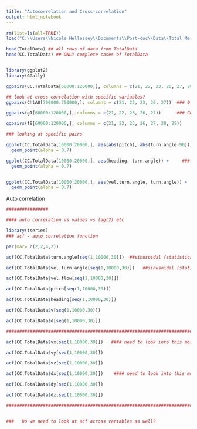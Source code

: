 ```yaml
---
title: "Autocorrelation and Cross-correlation"
output: html_notebook
---
```



```r
rm(list=ls(all=TRUE))
load("C:\\Users\\Nicole Hellessey\\Documents\\Post-doc\\Data\\Total Merged Data File (August 17 2022).Rdata")

head(TotalData) ## all rows of data from TotalData
head(CC.TotalData) ## ONLY complete cases of TotalData


library(ggplot2)
library(GGally)

ggpairs(CC.TotalData[60000:120000,], columns = c(21, 22, 23, 26, 27, 28))

## look at cross correlation with specific variables?
ggpairs(ChlA0[700000:750000,], columns = c(21, 22, 23, 26, 27))  ### 0 chlorophyll data

ggpairs(g1[60000:120000,], columns = c(21, 22, 23, 26, 27))      ### Guano present data

ggpairs(f8[60000:120000,], columns = c(21, 22, 23, 26, 27, 28, 29))      ### flow 8.9 cm/s data

### looking at specific pairs

ggplot(CC.TotalData[10000:20000,], aes(abs(pitch), abs(turn.angle-90))) +   ### weird pattern ??
  geom_point(alpha = 0.7)

ggplot(CC.TotalData[10000:20000,], aes(heading, turn.angle)) +     ### no pattern (good :) )
  geom_point(alpha = 0.7)


ggplot(CC.TotalData[10000:20000,], aes(vel.turn.angle, turn.angle)) +      #### pattern, linear regression??
  geom_point(alpha = 0.7)

```
Auto correlation


```r
################

#### auto correlation vs values vs lag(2) etc

library(tseries)
### acf - auto correlation function

par(mar= c(2,2,4,2))

acf(CC.TotalData$turn.angle[seq(1,10000,30)])  ##sinusoidal (statistical reason for it)

acf(CC.TotalData$vel.turn.angle[seq(1,10000,30)])   ##sinusoidal (statistical reason for it)

acf(CC.TotalData$vel.flow[seq(1,10000,30)])

acf(CC.TotalData$pitch[seq(1,10000,30)])

acf(CC.TotalData$heading[seq(1,10000,30)])

acf(CC.TotalData$v[seq(1,10000,30)])

acf(CC.TotalData$d[seq(1,10000,30)])

####################################################################################################################

acf(CC.TotalData$vx[seq(1,10000,30)])   #### need to look into this more

acf(CC.TotalData$vy[seq(1,10000,30)]) 

acf(CC.TotalData$vz[seq(1,10000,30)]) 

acf(CC.TotalData$dx[seq(1,10000,30)])    #### need to look into this more

acf(CC.TotalData$dy[seq(1,10000,30)]) 

acf(CC.TotalData$dz[seq(1,10000,30)]) 

####################################################################################################################


###   Do we need to look at acf across variables as well?
```



